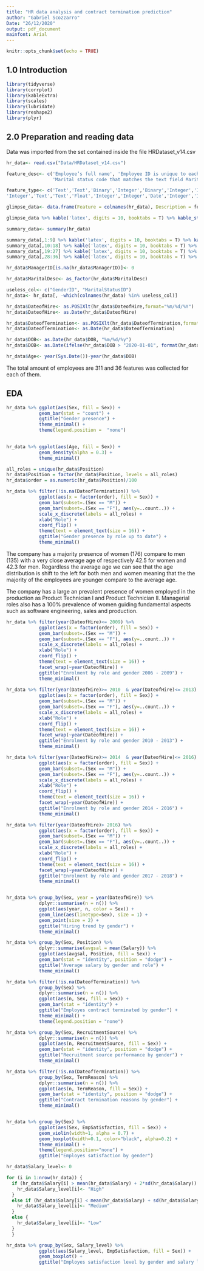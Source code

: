 ```yaml
---
title: "HR data analysis and contract termination prediction"
author: "Gabriel Scozzarro"
Date: "26/12/2020"
output: pdf_document
mainfont: Arial
---
```


```r
knitr::opts_chunk$set(echo = TRUE)
```

## 1.0 Introduction


````r
library(tidyverse)
library(corrplot)
library(kableExtra)
library(scales)
library(lubridate)
library(reshape2)
library(plyr)
````

## 2.0 Preparation and reading data
Data was imported from the set contained inside the file HRDataset_v14.csv

````r
hr_data<- read.csv("Data/HRDataset_v14.csv")
````


````r
feature_desc<- c('Employee’s full name', 'Employee ID is unique to each employee', 'Is the person married (1 or 0 for yes or no)',
                 'Marital status code that matches the text field MaritalDesc','Gender ID that mathces Sex', 'Employment status code that matches text field EmploymentStatus', 'Department ID code that matches the department the employee works in', 'Performance Score code that matches the employee’s most recent performance score', 'Was the employee sourced from the Diversity job fair? 1 or 0 for yes or no','The person’s annual pay rate', 'Has this employee been terminated - 1 or 0', 'An integer indicating the person’s position','The text name/title of the position the person has','The state that the person lives in','The zip code for the employee', 'Date of Birth for the employee','Sex - M or F', 'The marital status of the person (divorced, single, widowed, separated, etc)', 'Label for whether the person is a Citizen or Eligible NonCitizen', 'Yes or No field for whether the employee is Hispanic/Latino', 'Description/text of the race the person identifies with', 'Date the person was hired', 'Date the person was terminated, only populated if, in fact, Termd = 1', 'A text reason / description for why the person was terminated'	, 'A description/category of the person’s employment status. Anyone currently working full time = Active', 'Name of the department that the person works in', 'The name of the person’s immediate manager', 'A unique identifier for each manager', 'The name of the recruitment source where the employee was recruited from','Performance Score text/category (Fully Meets, Partially Meets, PIP, Exceeds)','Results from the last engagement survey, managed by our external partner', 'A basic satisfaction score between 1 and 5, as reported on a recent employee satisfaction survey', 'The number of special projects that the employee worked on during the last 6 months','The most recent date of the person’s last performance review', 'The number of times that the employee was late to work during the last 30 days', 'The number of times the employee was absent from work')

feature_type<- c('Text','Text','Binary','Integer','Binary','Integer','Integer','Integer','Binary','Float','Binary','Integer','Text','Text','Text','Date','Text','Text','Text','Text','Text','Date','Date','Text','Text','Text','Text',
'Integer','Text','Text','Float','Integer','Integer','Date','Integer','Integer')

glimpse_data<- data.frame(Feature = colnames(hr_data), Description = feature_desc, Type = feature_type)

glimpse_data %>% kable('latex', digits = 10, booktabs = T) %>% kable_styling(full_width = FALSE, font_size = 11, latex_options = c("striped", 'condensed','scale_down')) %>% column_spec(3, width = "12em")

summary_data<- summary(hr_data)

summary_data[,1:9] %>% kable('latex', digits = 10, booktabs = T) %>% kable_styling(full_width = FALSE, font_size = 11, latex_options = c("striped", 'condensed','scale_down'))
summary_data[,10:18] %>% kable('latex', digits = 10, booktabs = T) %>% kable_styling(full_width = FALSE, font_size = 11, latex_options = c("striped", 'condensed','scale_down'))
summary_data[,19:27] %>% kable('latex', digits = 10, booktabs = T) %>% kable_styling(full_width = FALSE, font_size = 11, latex_options = c("striped", 'condensed','scale_down'))
summary_data[,28:36] %>% kable('latex', digits = 10, booktabs = T) %>% kable_styling(full_width = FALSE, font_size = 11, latex_options = c("striped", 'condensed','scale_down'))
````

````r
hr_data$ManagerID[is.na(hr_data$ManagerID)]<- 0

hr_data$MaritalDesc<- as_factor(hr_data$MaritalDesc)

useless_col<- c("GenderID", "MaritalStatusID")
hr_data<- hr_data[, -which(colnames(hr_data) %in% useless_col)]

hr_data$DateofHire<- as.POSIXlt(hr_data$DateofHire,format="%m/%d/%Y")
hr_data$DateofHire<- as.Date(hr_data$DateofHire)

hr_data$DateofTermination<- as.POSIXlt(hr_data$DateofTermination,format="%m/%d/%Y")
hr_data$DateofTermination<- as.Date(hr_data$DateofTermination)

hr_data$DOB<- as.Date(hr_data$DOB, "%m/%d/%y")
hr_data$DOB<- as.Date(ifelse(hr_data$DOB > "2020-01-01", format(hr_data$DOB, "19%y-%m-%d"), format(hr_data$DOB)))

hr_data$Age<- year(Sys.Date())-year(hr_data$DOB)
````
The total amount of employees are 311 and 36 features was collected for each of them.

## EDA
````r
hr_data %>% ggplot(aes(Sex, fill = Sex)) +
            geom_bar(stat = "count") +
            ggtitle("Gender presence") +
            theme_minimal() +
            theme(legend.position =  "none")

  
hr_data %>% ggplot(aes(Age, fill = Sex)) +
            geom_density(alpha = 0.3) +
            theme_minimal()

all_roles = unique(hr_data$Position)
hr_data$Position = factor(hr_data$Position, levels = all_roles)
hr_data$order = as.numeric(hr_data$Position)/100 

hr_data %>% filter(!is.na(DateofTermination)) %>%
            ggplot(aes(x = factor(order), fill = Sex)) + 
            geom_bar(subset=.(Sex == "M")) + 
            geom_bar(subset=.(Sex == "F"), aes(y=..count..)) + 
            scale_x_discrete(labels = all_roles) +
            xlab("Role") +
            coord_flip() +
            theme(text = element_text(size = 16)) +
            ggtitle("Gender presence by role up to date") +
            theme_minimal()
````
The company has a majority presence of women (176) compare to men (135) with a very close average age of respectively 42.5 for women and  42.3 for men. Regardless the average age we can see that the age distribution is shift to the left for both men and women meaning that the the majority of the employees are younger compare to the average age.

The company has a large an prevalent presence of women employed in the production as Product Technician I and Product Technician II. Managerial roles also has a 100% prevalence of women guiding fundamental aspects such as software engineering, sales and production. 
````r

hr_data %>% filter(year(DateofHire)<= 2009) %>%
            ggplot(aes(x = factor(order), fill = Sex)) + 
            geom_bar(subset=.(Sex == "M")) + 
            geom_bar(subset=.(Sex == "F"), aes(y=..count..)) + 
            scale_x_discrete(labels = all_roles) +
            xlab("Role") +
            coord_flip() +
            theme(text = element_text(size = 16)) +
            facet_wrap(~year(DateofHire)) +
            ggtitle("Enrolment by role and gender 2006 - 2009") +
            theme_minimal()
            
hr_data %>% filter(year(DateofHire)>= 2010  & year(DateofHire)<= 2013) %>%
            ggplot(aes(x = factor(order), fill = Sex)) + 
            geom_bar(subset=.(Sex == "M")) + 
            geom_bar(subset=.(Sex == "F"), aes(y=..count..)) + 
            scale_x_discrete(labels = all_roles) +
            xlab("Role") +
            coord_flip() +
            theme(text = element_text(size = 16)) +
            facet_wrap(~year(DateofHire)) +
            ggtitle("Enrolment by role and gender 2010 - 2013") +
            theme_minimal()

hr_data %>% filter(year(DateofHire)>= 2014  & year(DateofHire)<= 2016) %>%
            ggplot(aes(x = factor(order), fill = Sex)) + 
            geom_bar(subset=.(Sex == "M")) + 
            geom_bar(subset=.(Sex == "F"), aes(y=..count..)) + 
            scale_x_discrete(labels = all_roles) +
            xlab("Role") +
            coord_flip() +
            theme(text = element_text(size = 16)) +
            facet_wrap(~year(DateofHire)) +
            ggtitle("Enrolment by role and gender 2014 - 2016") +
            theme_minimal()

hr_data %>% filter(year(DateofHire)> 2016) %>%
            ggplot(aes(x = factor(order), fill = Sex)) + 
            geom_bar(subset=.(Sex == "M")) + 
            geom_bar(subset=.(Sex == "F"), aes(y=..count..)) + 
            scale_x_discrete(labels = all_roles) +
            xlab("Role") +
            coord_flip() +
            theme(text = element_text(size = 16)) +
            facet_wrap(~year(DateofHire)) +
            ggtitle("Enrolment by role and gender 2017 - 2018") +
            theme_minimal()


hr_data %>% group_by(Sex, year = year(DateofHire)) %>%
            dplyr::summarise(n = n()) %>%
            ggplot(aes(year, n, color = Sex)) +
            geom_line(aes(linetype=Sex), size = 1) +
            geom_point(size = 2) +
            ggtitle("Hiring trend by gender") +
            theme_minimal()
````

````r

hr_data %>% group_by(Sex, Position) %>%
            dplyr::summarise(avgsal = mean(Salary)) %>%
            ggplot(aes(avgsal, Position, fill = Sex)) +
            geom_bar(stat = "identity", position = "dodge") +
            ggtitle("Average salary by gender and role") +
            theme_minimal()

hr_data %>% filter(!is.na(DateofTermination)) %>%
            group_by(Sex) %>%
            dplyr::summarise(n = n()) %>%
            ggplot(aes(n, Sex, fill = Sex)) +
            geom_bar(stat = "identity") +
            ggtitle("Employes contract terminated by gender") +
            theme_minimal() +
            theme(legend.position = "none")

hr_data %>% group_by(Sex, RecruitmentSource) %>%
            dplyr::summarise(n = n()) %>%
            ggplot(aes(n, RecruitmentSource, fill = Sex)) +
            geom_bar(stat = "identity", position = "dodge") +
            ggtitle("Recruitment source performance by gender") +
            theme_minimal()

hr_data %>% filter(!is.na(DateofTermination)) %>%
            group_by(Sex, TermReason) %>%
            dplyr::summarise(n = n()) %>%
            ggplot(aes(n, TermReason, fill = Sex)) +
            geom_bar(stat = "identity", position = "dodge") +
            ggtitle("Contract termination reasons by gender") +
            theme_minimal()


hr_data %>% group_by(Sex) %>%
            ggplot(aes(Sex, EmpSatisfaction, fill = Sex)) +
            geom_violin(width=1, alpha = 0.7) +
            geom_boxplot(width=0.1, color="black", alpha=0.2) +
            theme_minimal() +
            theme(legend.position="none") +
            ggtitle("Employes satisfaction by gender")

hr_data$Salary_level<- 0

for (i in 1:nrow(hr_data)) {
  if (hr_data$Salary[i] > mean(hr_data$Salary) + 2*sd(hr_data$Salary)) {
    hr_data$Salary_level[i]<- "High"
  }
  else if (hr_data$Salary[i] < mean(hr_data$Salary) + sd(hr_data$Salary)) {
    hr_data$Salary_level[i]<- "Medium"
  } 
  else {
    hr_data$Salary_level[i]<- "Low"
  }
  }

hr_data %>% group_by(Sex, Salary_level) %>%
            ggplot(aes(Salary_level, EmpSatisfaction, fill = Sex)) +
            geom_boxplot() +
            ggtitle("Employes satisfaction level by gender and salary level")

````